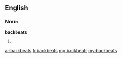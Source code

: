 ==English==

===Noun===
'''backbeats'''

# {{plural of|backbeat}}

[[ar:backbeats]]
[[fr:backbeats]]
[[mg:backbeats]]
[[my:backbeats]]